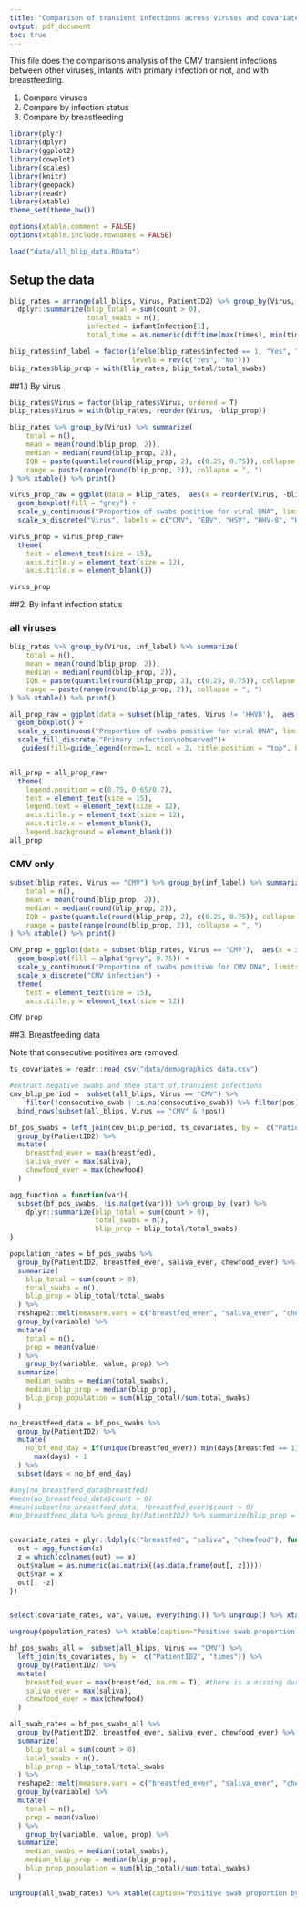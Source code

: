 ```yaml
---
title: "Comparison of transient infections across viruses and covariates"
output: pdf_document
toc: true
---
```


This file does the comparisons analysis of the CMV transient infections between other viruses, infants with primary infection or not, and with breastfeeding.

1) Compare viruses       
2) Compare by infection status    
3) Compare by breastfeeding 

```r
library(plyr)
library(dplyr)
library(ggplot2)
library(cowplot)
library(scales)
library(knitr)
library(geepack)
library(readr)
library(xtable)
theme_set(theme_bw())

options(xtable.comment = FALSE)
options(xtable.include.rownames = FALSE)

load("data/all_blip_data.RData")

```

## Setup the data
```r

blip_rates = arrange(all_blips, Virus, PatientID2) %>% group_by(Virus, PatientID2) %>%
  dplyr::summarize(blip_total = sum(count > 0),
                   total_swabs = n(),
                   infected = infantInfection[1],
                   total_time = as.numeric(difftime(max(times), min(times), units = "days")))

blip_rates$inf_label = factor(ifelse(blip_rates$infected == 1, "Yes", "No"),
                              levels = rev(c("Yes", "No")))
blip_rates$blip_prop = with(blip_rates, blip_total/total_swabs)

```

##1.) By virus

```r

blip_rates$Virus = factor(blip_rates$Virus, ordered = T)
blip_rates$Virus = with(blip_rates, reorder(Virus, -blip_prop))

blip_rates %>% group_by(Virus) %>% summarize(
    total = n(),
    mean = mean(round(blip_prop, 2)),
    median = median(round(blip_prop, 2)),
    IQR = paste(quantile(round(blip_prop, 2), c(0.25, 0.75)), collapse = ", "),
    range = paste(range(round(blip_prop, 2)), collapse = ", ")
) %>% xtable() %>% print()
```

```r

virus_prop_raw = ggplot(data = blip_rates,  aes(x = reorder(Virus, -blip_prop), y = blip_prop)) +
  geom_boxplot(fill = "grey") +
  scale_y_continuous("Proportion of swabs positive for viral DNA", limits = c(0, 0.7), breaks = 0.1 * 0:7) +
  scale_x_discrete("Virus", labels = c("CMV", "EBV", "HSV", "HHV-8", "HHV-6")) 

virus_prop = virus_prop_raw+
  theme(
    text = element_text(size = 15),
    axis.title.y = element_text(size = 12),
    axis.title.x = element_blank())

virus_prop

```


##2. By infant infection status

### all viruses
```r
blip_rates %>% group_by(Virus, inf_label) %>% summarize(
    total = n(),
    mean = mean(round(blip_prop, 2)),
    median = median(round(blip_prop, 2)),
    IQR = paste(quantile(round(blip_prop, 2), c(0.25, 0.75)), collapse = ", "),
    range = paste(range(round(blip_prop, 2)), collapse = ", ")
) %>% xtable() %>% print()
```

```r


all_prop_raw = ggplot(data = subset(blip_rates, Virus != 'HHV8'),  aes(x = Virus, y = blip_prop, fill = inf_label)) +
  geom_boxplot() +
  scale_y_continuous("Proportion of swabs positive for viral DNA", limits = c(0, 0.7), breaks = 0.1 * 0:7) +
  scale_fill_discrete("Primary infection\nobserved")+
   guides(fill=guide_legend(nrow=1, ncol = 2, title.position = "top", byrow = F)) 


all_prop = all_prop_raw+
  theme(
    legend.position = c(0.75, 0.65/0.7),
    text = element_text(size = 15),
    legend.text = element_text(size = 12), 
    axis.title.y = element_text(size = 12),
    axis.title.x = element_blank(),
    legend.background = element_blank())
all_prop

```

### CMV only
```r
subset(blip_rates, Virus == "CMV") %>% group_by(inf_label) %>% summarize(
    total = n(),
    mean = mean(round(blip_prop, 2)),
    median = median(round(blip_prop, 2)),
    IQR = paste(quantile(round(blip_prop, 2), c(0.25, 0.75)), collapse = ", "),
    range = paste(range(round(blip_prop, 2)), collapse = ", ")
) %>% xtable() %>% print()

```

```r

CMV_prop = ggplot(data = subset(blip_rates, Virus == "CMV"),  aes(x = inf_label, y = blip_prop)) +
  geom_boxplot(fill = alpha("grey", 0.75)) +
  scale_y_continuous("Proportion of swabs positive for CMV DNA", limits = c(0, 0.7), breaks = 0.1 * 0:7) +
  scale_x_discrete("CMV infection") +
  theme(
    text = element_text(size = 15),
    axis.title.y = element_text(size = 12))

CMV_prop

```

##3. Breastfeeding data

Note that consecutive positives are removed.

```r
ts_covariates = readr::read_csv("data/demographics_data.csv")

#extract negative swabs and then start of transient infections
cmv_blip_period =  subset(all_blips, Virus == "CMV") %>% 
    filter(!consecutive_swab | is.na(consecutive_swab)) %>% filter(pos) %>%
  bind_rows(subset(all_blips, Virus == "CMV" & !pos)) 

bf_pos_swabs = left_join(cmv_blip_period, ts_covariates, by =  c("PatientID2", "times")) %>%
  group_by(PatientID2) %>%
  mutate(
    breastfed_ever = max(breastfed),
    saliva_ever = max(saliva),
    chewfood_ever = max(chewfood)
  ) 

agg_function = function(var){
  subset(bf_pos_swabs, !is.na(get(var))) %>% group_by_(var) %>%
    dplyr::summarize(blip_total = sum(count > 0),
                     total_swabs = n(),
                     blip_prop = blip_total/total_swabs)
}

population_rates = bf_pos_swabs %>%
  group_by(PatientID2, breastfed_ever, saliva_ever, chewfood_ever) %>%
  summarize(
    blip_total = sum(count > 0),
    total_swabs = n(),
    blip_prop = blip_total/total_swabs
  ) %>%
  reshape2::melt(measure.vars = c("breastfed_ever", "saliva_ever", "chewfood_ever")) %>%
  group_by(variable) %>%
  mutate(
    total = n(),
    prop = mean(value)
  ) %>%
    group_by(variable, value, prop) %>%
  summarize(
    median_swabs = median(total_swabs),
    median_blip_prop = median(blip_prop),
    blip_prop_population = sum(blip_total)/sum(total_swabs)
  )

no_breastfeed_data = bf_pos_swabs %>%
  group_by(PatientID2) %>%
  mutate(
    no_bf_end_day = if(unique(breastfed_ever)) min(days[breastfed == 1]) else 
      max(days) + 1
  ) %>%
  subset(days < no_bf_end_day)

#any(no_breastfeed_data$breastfed)
#mean(no_breastfeed_data$count > 0)
#mean(subset(no_breastfeed_data, !breastfed_ever)$count > 0)
#no_breastfeed_data %>% group_by(PatientID2) %>% summarize(blip_prop = sum(count > 0)/n()) %>% summarize(mean_prop = mean(blip_prop))


covariate_rates = plyr::ldply(c("breastfed", "saliva", "chewfood"), function(x) {
  out = agg_function(x)
  z = which(colnames(out) == x)
  out$value = as.numeric(as.matrix((as.data.frame(out[, z]))))
  out$var = x
  out[, -z]
})


select(covariate_rates, var, value, everything()) %>% ungroup() %>% xtable(caption="Not by patient, by positive swab status") %>% print()

ungroup(population_rates) %>% xtable(caption="Positive swab proportion by patient. (population = pooled proportion).") %>% print()

```


```r

bf_pos_swabs_all =  subset(all_blips, Virus == "CMV") %>%
  left_join(ts_covariates, by =  c("PatientID2", "times")) %>%
  group_by(PatientID2) %>%
  mutate(
    breastfed_ever = max(breastfed, na.rm = T), #there is a missing during a transient infection
    saliva_ever = max(saliva),
    chewfood_ever = max(chewfood)
  ) 

all_swab_rates = bf_pos_swabs_all %>%
  group_by(PatientID2, breastfed_ever, saliva_ever, chewfood_ever) %>%
  summarize(
    blip_total = sum(count > 0),
    total_swabs = n(),
    blip_prop = blip_total/total_swabs
  ) %>%
  reshape2::melt(measure.vars = c("breastfed_ever", "saliva_ever", "chewfood_ever")) %>%
  group_by(variable) %>%
  mutate(
    total = n(),
    prop = mean(value)
  ) %>%
    group_by(variable, value, prop) %>%
  summarize(
    median_swabs = median(total_swabs),
    median_blip_prop = median(blip_prop),
    blip_prop_population = sum(blip_total)/sum(total_swabs)
  )

ungroup(all_swab_rates) %>% xtable(caption="Positive swab proportion by all swabs. (population = pooled proportion).") %>% print()

```
